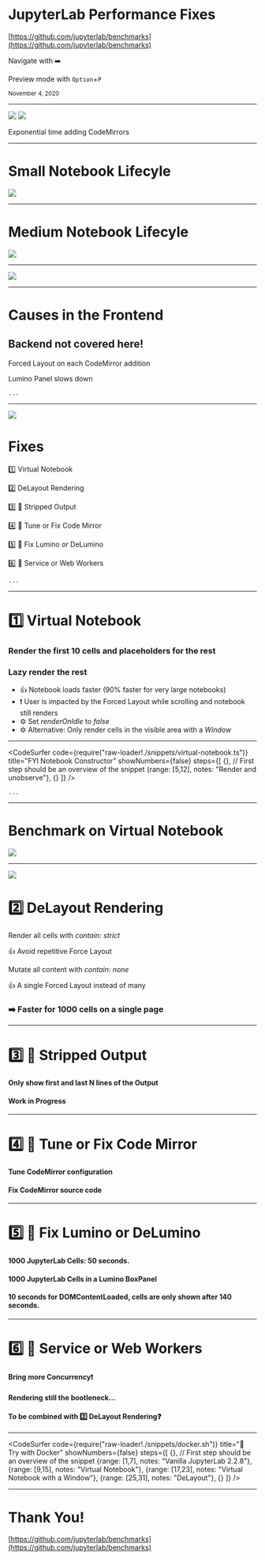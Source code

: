 
# JupyterLab Performance Fixes

<Head>
  <title>Finding the Root Causes of the Issues</title>
</Head>

[https://github.com/jupyterlab/benchmarks](https://github.com/jupyterlab/benchmarks)

Navigate with ➡️

Preview mode with `Option`+`P`

<small>November 4, 2020</small>

---

<Split>
  <div>
    <img src="./images/exp.png"/>
    <img src="./images/codemirrors.png" style={{width: 500}}/>
    <p>Exponential time adding CodeMirrors</p>
  </div>
</Split>

---

# Small Notebook Lifecyle

<img src='images/lifecycle-small-book.png' />

---

# Medium Notebook Lifecyle

<img src='images/lifecycle-medium-book.png' />

---

<Image src='images/profiling-forced-layout.png' />

---


# Causes in the Frontend

## Backend not covered here!

<Appear>
  <p style={{color: 'yellow'}}>Forced Layout on each CodeMirror addition</p>
  <p style={{color: 'yellow'}}>Lumino Panel slows down</p>
</Appear>

```notes
...
```

---


<SplitRight>

<div>
  <img src="./images/fixes-comparison.png"/>
  <h1>Fixes</h1>
  <Appear>
    <p>1️⃣ Virtual Notebook</p>
    <p>2️⃣ DeLayout Rendering</p>
    <p>3️⃣ 🏃 Stripped Output</p>
    <p>4️⃣ 🚧 Tune or Fix Code Mirror</p>
    <p>5️⃣ 🚧 Fix Lumino or DeLumino</p>
    <p>6️⃣ 🚧 Service or Web Workers</p>
  </Appear>
</div>

</SplitRight>

```notes
...
```

---

# 1️⃣ Virtual Notebook

### Render the first 10 cells and placeholders for the rest

### Lazy render the rest

<ul style={{listStyle: 'none'}}>
  <li style={{marginBottom: 50}}>👍 Notebook loads faster (90% faster for very large notebooks)</li>
  <li style={{marginBottom: 50}}>❗ User is impacted by the Forced Layout while scrolling and notebook still renders</li>
  <li>⚙️ Set <em>renderOnIdle</em> to <em>false</em></li>
  <li>⚙️ Alternative: Only render cells in the visible area with a <em>Window</em></li>
</ul>

---

<CodeSurfer
  code={require("raw-loader!./snippets/virtual-notebook.ts")} 
  title="FYI Notebook Constructor"
  showNumbers={false}
  steps={[
    {}, // First step should be an overview of the snippet
    {range: [5,12], notes: "Render and unobserve"},
    {}
  ]}
/>

```notes
...
```

---

# Benchmark on Virtual Notebook

<img src='images/benchmark-virtual-notebook.png' />

---

<SplitRight>

<div>
  <img src="./images/codemirror-contain.png"/>
  <h1>2️⃣ DeLayout Rendering</h1>
  <Appear>
    <p>Render all cells with <em>contain: strict</em></p>
    <p>👍 Avoid repetitive Force Layout</p>
    <p>Mutate all content with <em>contain: none</em></p>
    <p>👍 A single Forced Layout instead of many</p>
    <h3>➡️ Faster for 1000 cells on a single page</h3>
  </Appear>
</div>

</SplitRight>

---

# 3️⃣ 🏃 Stripped Output

#### Only show first and last N lines of the Output

####  Work in Progress

---

# 4️⃣ 🚧 Tune or Fix Code Mirror

#### Tune CodeMirror configuration

#### Fix CodeMirror source code

---

# 5️⃣ 🚧 Fix Lumino or DeLumino

#### 1000 JupyterLab Cells: 50 seconds.

#### 1000 JupyterLab Cells in a Lumino BoxPanel

#### 10 seconds for DOMContentLoaded, cells are only shown after 140 seconds.

---

# 6️⃣ 🚧 Service or Web Workers

#### Bring more Concurrency❗

#### Rendering still the bootleneck...

#### To be combined with 2️⃣ DeLayout Rendering❓

---

<CodeSurfer
  code={require("raw-loader!./snippets/docker.sh")} 
  title="🐳 Try with Docker"
  showNumbers={false}
  steps={[
    {}, // First step should be an overview of the snippet
    {range: [1,7], notes: "Vanilla JupyterLab 2.2.8"},
    {range: [9,15], notes: "Virtual Notebook"},
    {range: [17,23], notes: "Virtual Notebook with a Window"},
    {range: [25,31], notes: "DeLayout"},
    {}
  ]}
/>

---


# Thank You!

[https://github.com/jupyterlab/benchmarks](https://github.com/jupyterlab/benchmarks)
